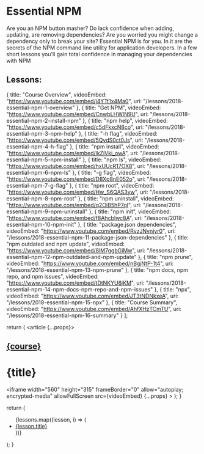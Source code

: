 # Essential NPM

Are you an NPM button masher? Do lack confidence when adding, updating, are removing dependencies? Are you worried you might change a dependency only to break your site? Essential NPM is for you. In it are the secrets of the NPM command line utility for application developers. In a few short lessons you'll gain total confidence in managing your dependencies with NPM

## Lessons:

<Index />

  {
    title: "Course Overview",
    videoEmbed: "https://www.youtube.com/embed/j4YTt1x4Ma0",
    uri: "/lessons/2018-essential-npm-1-overview"
  },
  {
    title: "Get NPM",
    videoEmbed: "https://www.youtube.com/embed/CnwbLHWIN9U",
    uri: "/lessons/2018-essential-npm-2-install-npm"
  },
  {
    title: "npm help",
    videoEmbed: "https://www.youtube.com/embed/c5dFkxcN8co",
    uri: "/lessons/2018-essential-npm-3-npm-help"
  },
  {
    title: "-h flag",
    videoEmbed: "https://www.youtube.com/embed/5QvdS0ct0Js",
    uri: "/lessons/2018-essential-npm-4-h-flag"
  },
  {
    title: "npm install",
    videoEmbed: "https://www.youtube.com/embed/lkZjVki_owA",
    uri: "/lessons/2018-essential-npm-5-npm-install"
  },
  {
    title: "npm ls",
    videoEmbed: "https://www.youtube.com/embed/hxUUcR17OX8",
    uri: "/lessons/2018-essential-npm-6-npm-ls"
  },
  {
    title: "-g flag",
    videoEmbed: "https://www.youtube.com/embed/D8Xp8nE052o",
    uri: "/lessons/2018-essential-npm-7-g-flag"
  },
  {
    title: "npm root",
    videoEmbed: "https://www.youtube.com/embed/Hw_S6QAS3yw",
    uri: "/lessons/2018-essential-npm-8-npm-root"
  },
  {
    title: "npm uninstall",
    videoEmbed: "https://www.youtube.com/embed/q2OiB5hP7qI",
    uri: "/lessons/2018-essential-npm-9-npm-uninstall"
  },
  {
    title: "npm init",
    videoEmbed: "https://www.youtube.com/embed/f8AhcbIwc8A",
    uri: "/lessons/2018-essential-npm-10-npm-init"
  },
  {
    title: "package.json dependencies",
    videoEmbed: "https://www.youtube.com/embed/RvzJNvnjyr0",
    uri: "/lessons/2018-essential-npm-11-package-json-dependencies"
  },
  {
    title: "npm outdated and npm update",
    videoEmbed: "https://www.youtube.com/embed/8lM7ggbGiMw",
    uri: "/lessons/2018-essential-npm-12-npm-outdated-and-npm-update"
  },
  {
    title: "npm prune",
    videoEmbed: "https://www.youtube.com/embed/nBgjNtP-1t4",
    uri: "/lessons/2018-essential-npm-13-npm-prune"
  },
  {
    title: "npm docs, npm repo, and npm issues",
    videoEmbed: "https://www.youtube.com/embed/tDtNKYU6jKM",
    uri: "/lessons/2018-essential-npm-14-npm-docs-npm-repo-and-npm-issues"
  },
  {
    title: "npx",
    videoEmbed: "https://www.youtube.com/embed/JT3tNDNkxeA",
    uri: "/lessons/2018-essential-npm-15-npx"
  },
  {
    title: "Course Summary",
    videoEmbed: "https://www.youtube.com/embed/AhfXHzTCmTU",
    uri: "/lessons/2018-essential-npm-16-summary"
  }
];

  return (
    <article {...props}>
      <Head>
        <title>
          Learn React | {course} > {title}
        </title>
      </Head>
      <h2>
        <a href="/courses/2018-essential-npm">{course}</a>
      </h2>
      <h1>{title}</h1>
      <iframe
        width="560"
        height="315"
        frameBorder="0"
        allow="autoplay; encrypted-media"
        allowFullScreen
        src={videoEmbed}
        {...props}
      ></iframe>
      <Index />
    </article>
  );
}

  return (
    <ul>
      {lessons.map((lesson, i) => (
        <li key={i}>
          <a href={lesson.uri}>{lesson.title}</a>
        </li>
      ))}
    </ul>
  );
}
